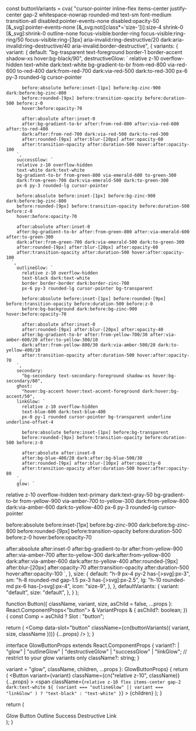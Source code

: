 

const buttonVariants = cva(
  "cursor-pointer inline-flex items-center justify-center gap-2 whitespace-nowrap rounded-md text-sm font-medium transition-all disabled:pointer-events-none disabled:opacity-50 [&_svg]:pointer-events-none [&_svg:not([class*='size-'])]:size-4 shrink-0 [&_svg]:shrink-0 outline-none focus-visible:border-ring focus-visible:ring-ring/50 focus-visible:ring-[3px] aria-invalid:ring-destructive/20 dark:aria-invalid:ring-destructive/40 aria-invalid:border-destructive",
  {
    variants: {
      variant: {
        default:
          "bg-trasparent text-foreground border-1 border-accent shadow-xs hover:bg-black/90",
        destructiveGlow: `
          relative z-10 overflow-hidden
          text-white dark:text-white
          bg-gradient-to-br from-red-800 via-red-600 to-red-400
          dark:from-red-700 dark:via-red-500 dark:to-red-300
          px-6 py-3 rounded-lg cursor-pointer
        
          before:absolute before:inset-[1px] before:bg-zinc-900 dark:before:bg-zinc-800
          before:rounded-[9px] before:transition-opacity before:duration-500 before:z-0
          hover:before:opacity-70
        
          after:absolute after:inset-0
          after:bg-gradient-to-br after:from-red-800 after:via-red-600 after:to-red-400
          dark:after:from-red-700 dark:via-red-500 dark:to-red-300
          after:rounded-[9px] after:blur-[20px] after:opacity-60
          after:transition-opacity after:duration-500 hover:after:opacity-100
        `,
        successGlow: `
        relative z-10 overflow-hidden
        text-white dark:text-white
        bg-gradient-to-br from-green-800 via-emerald-600 to-green-300
        dark:from-green-700 dark:via-emerald-500 dark:to-green-300
        px-6 py-3 rounded-lg cursor-pointer
      
        before:absolute before:inset-[1px] before:bg-zinc-900 dark:before:bg-zinc-800
        before:rounded-[9px] before:transition-opacity before:duration-500 before:z-0
        hover:before:opacity-70
      
        after:absolute after:inset-0
        after:bg-gradient-to-br after:from-green-800 after:via-emerald-600 after:to-green-300
        dark:after:from-green-700 dark:via-emerald-500 dark:to-green-300
        after:rounded-[9px] after:blur-[20px] after:opacity-60
        after:transition-opacity after:duration-500 hover:after:opacity-100
      `,
        outlineGlow: `
          relative z-10 overflow-hidden
          text-black dark:text-white
          border border-border dark:border-zinc-700
          px-6 py-3 rounded-lg cursor-pointer bg-transparent
        
          before:absolute before:inset-[1px] before:rounded-[9px] before:transition-opacity before:duration-500 before:z-0
          before:bg-background dark:before:bg-zinc-900 hover:before:opacity-70
        
          after:absolute after:inset-0
          after:rounded-[9px] after:blur-[20px] after:opacity-40
          after:bg-gradient-to-br after:from-yellow-700/30 after:via-amber-600/20 after:to-yellow-300/10
          dark:after:from-yellow-800/30 dark:via-amber-500/20 dark:to-yellow-400/10
          after:transition-opacity after:duration-500 hover:after:opacity-70
        `,
        secondary:
          "bg-secondary text-secondary-foreground shadow-xs hover:bg-secondary/80",
        ghost:
          "hover:bg-accent hover:text-accent-foreground dark:hover:bg-accent/50",
        linkGlow: `
          relative z-10 overflow-hidden
          text-blue-600 dark:text-blue-400
          px-0 py-1 rounded cursor-pointer bg-transparent underline underline-offset-4
        
          before:absolute before:inset-[1px] before:bg-transparent
          before:rounded-[9px] before:transition-opacity before:duration-500 before:z-0
        
          after:absolute after:inset-0
          after:bg-blue-400/20 dark:after:bg-blue-500/30
          after:rounded-[9px] after:blur-[10px] after:opacity-0
          after:transition-opacity after:duration-500 hover:after:opacity-80
        `,
        glow: `
  relative z-10 overflow-hidden
  text-primary dark:text-gray-50
  bg-gradient-to-br from-yellow-900 via-amber-700 to-yellow-300
  dark:from-yellow-800 dark:via-amber-600 dark:to-yellow-400
  px-6 py-3 rounded-lg cursor-pointer

  before:absolute before:inset-[1px] before:bg-zinc-900 dark:before:bg-zinc-800
  before:rounded-[9px] before:transition-opacity before:duration-500 before:z-0
  hover:before:opacity-70

  after:absolute after:inset-0
  after:bg-gradient-to-br after:from-yellow-900 after:via-amber-700 after:to-yellow-300
  dark:after:from-yellow-800 dark:after:via-amber-600 dark:after:to-yellow-400
  after:rounded-[9px] after:blur-[20px] after:opacity-70
  after:transition-opacity after:duration-500 hover:after:opacity-100
`,
      },
      size: {
        default: "h-9 px-4 py-2 has-[>svg]:px-3",
        sm: "h-8 rounded-md gap-1.5 px-3 has-[>svg]:px-2.5",
        lg: "h-10 rounded-md px-6 has-[>svg]:px-4",
        icon: "size-9",
      },
    },
    defaultVariants: {
      variant: "default",
      size: "default",
    },
  }
);

function Button({
  className,
  variant,
  size,
  asChild = false,
  ...props
}: React.ComponentProps<"button"> &
  VariantProps<typeof buttonVariants> & {
    asChild?: boolean;
  }) {
  const Comp = asChild ? Slot : "button";

  return (
    <Comp
      data-slot="button"
      className={cn(buttonVariants({ variant, size, className }))}
      {...props}
    />
  );
}


interface GlowButtonProps extends React.ComponentProps<typeof Button> {
  variant?:
    | "glow"
    | "outlineGlow"
    | "destructiveGlow"
    | "successGlow"
    | "linkGlow"; // restrict to your glow variants only
  className?: string;
}

  variant = "glow",
  className,
  children,
  ...props
}: GlowButtonProps) {
  return (
    <Button
      variant={variant}
      className={cn("relative z-10", className)}
      {...props}
    >
      <span
        className={`relative z-10 flex items-center gap-2 dark:text-white ${
          (variant === "outlineGlow" || variant === "linkGlow" ) ? "text-black" : "text-white"
        }`}
      >
        {children}
      </span>
    </Button>
  );
}

  return (
    <div className="flex flex-row gap-4 items-center justify-center p-8">
      <GlowButton variant="glow">Glow Button</GlowButton>
      <GlowButton variant="outlineGlow">Outline</GlowButton>
      <GlowButton variant="successGlow">Success</GlowButton>
      <GlowButton variant="destructiveGlow">Destructive</GlowButton>
      <GlowButton variant="linkGlow">Link</GlowButton>
    </div>
  );
}

